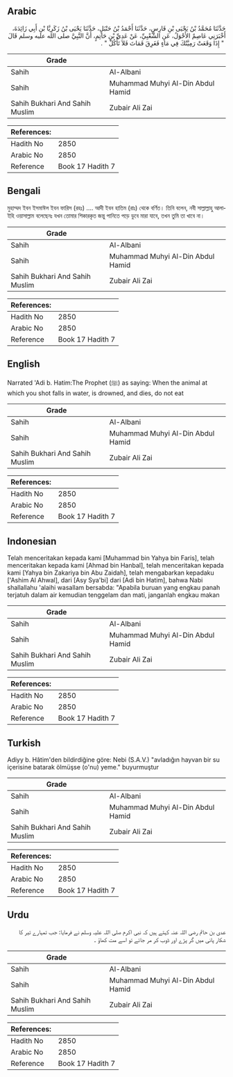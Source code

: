 ## Arabic


<div dir="rtl" lang="ar" style={{fontSize:'larger',backgroundColor:'#f8f9fa',padding:20}}>
حَدَّثَنَا مُحَمَّدُ بْنُ يَحْيَى بْنِ فَارِسٍ، حَدَّثَنَا أَحْمَدُ بْنُ حَنْبَلٍ، حَدَّثَنَا يَحْيَى بْنُ زَكَرِيَّا بْنِ أَبِي زَائِدَةَ، أَخْبَرَنِي عَاصِمٌ الأَحْوَلُ، عَنِ الشَّعْبِيِّ، عَنْ عَدِيِّ بْنِ حَاتِمٍ، أَنَّ النَّبِيَّ صلى الله عليه وسلم قَالَ ‏ "‏ إِذَا وَقَعَتْ رَمِيَّتُكَ فِي مَاءٍ فَغَرِقَ فَمَاتَ فَلاَ تَأْكُلْ ‏"‏ ‏.‏
</div>
<div style={{backgroundColor:'#f8f9fa',padding:20, marginBottom: 10}}><table> <thead> <tr> <th>Grade</th> <th></th> </tr> </thead> <tbody> <tr><td>Sahih</td><td>Al-Albani</td></tr><tr><td>Sahih</td><td>Muhammad Muhyi Al-Din Abdul Hamid</td></tr><tr><td>Sahih Bukhari And Sahih Muslim</td><td>Zubair Ali Zai</td></tr></tbody></table><table> <thead> <tr> <th>References:</th> <th></th> </tr> </thead> <tbody><tr><td>Hadith No</td><td>2850</td></tr><tr><td>Arabic No</td><td>2850</td></tr><tr><td>Reference</td><td>Book 17 Hadith 7</td></tr></tbody></table></div>

## Bengali


<div dir="ltr" lang="bn" style={{fontSize:'larger',backgroundColor:'#f8f9fa',padding:20}}>
মুহাম্মদ ইবন ইসমাঈল ইবন ফারিস (রহঃ) .... আদী ইবন হাতিম (রাঃ) থেকে বর্ণিত। তিনি বলেন, নবী সাল্লাল্লাহু আলাইহি ওয়াসাল্লাম বলেছেনঃ যখন তোমার শিকারকৃত জন্তু পানিতে পড়ে ডুবে মারা যাবে, তখন তুমি তা খাবে না।
</div>
<div style={{backgroundColor:'#f8f9fa',padding:20, marginBottom: 10}}><table> <thead> <tr> <th>Grade</th> <th></th> </tr> </thead> <tbody> <tr><td>Sahih</td><td>Al-Albani</td></tr><tr><td>Sahih</td><td>Muhammad Muhyi Al-Din Abdul Hamid</td></tr><tr><td>Sahih Bukhari And Sahih Muslim</td><td>Zubair Ali Zai</td></tr></tbody></table><table> <thead> <tr> <th>References:</th> <th></th> </tr> </thead> <tbody><tr><td>Hadith No</td><td>2850</td></tr><tr><td>Arabic No</td><td>2850</td></tr><tr><td>Reference</td><td>Book 17 Hadith 7</td></tr></tbody></table></div>

## English


<div dir="ltr" lang="en" style={{fontSize:'larger',backgroundColor:'#f8f9fa',padding:20}}>
Narrated 'Adi b. Hatim:The Prophet (ﷺ) as saying: When the animal at which you shot falls in water, is drowned, and dies, do not eat
</div>
<div style={{backgroundColor:'#f8f9fa',padding:20, marginBottom: 10}}><table> <thead> <tr> <th>Grade</th> <th></th> </tr> </thead> <tbody> <tr><td>Sahih</td><td>Al-Albani</td></tr><tr><td>Sahih</td><td>Muhammad Muhyi Al-Din Abdul Hamid</td></tr><tr><td>Sahih Bukhari And Sahih Muslim</td><td>Zubair Ali Zai</td></tr></tbody></table><table> <thead> <tr> <th>References:</th> <th></th> </tr> </thead> <tbody><tr><td>Hadith No</td><td>2850</td></tr><tr><td>Arabic No</td><td>2850</td></tr><tr><td>Reference</td><td>Book 17 Hadith 7</td></tr></tbody></table></div>

## Indonesian


<div dir="ltr" lang="id" style={{fontSize:'larger',backgroundColor:'#f8f9fa',padding:20}}>
Telah menceritakan kepada kami [Muhammad bin Yahya bin Faris], telah menceritakan kepada kami [Ahmad bin Hanbal], telah menceritakan kepada kami [Yahya bin Zakariya bin Abu Zaidah], telah mengabarkan kepadaku ['Ashim Al Ahwal], dari [Asy Sya'bi] dari [Adi bin Hatim], bahwa Nabi shallallahu 'alaihi wasallam bersabda: "Apabila buruan yang engkau panah terjatuh dalam air kemudian tenggelam dan mati, janganlah engkau makan
</div>
<div style={{backgroundColor:'#f8f9fa',padding:20, marginBottom: 10}}><table> <thead> <tr> <th>Grade</th> <th></th> </tr> </thead> <tbody> <tr><td>Sahih</td><td>Al-Albani</td></tr><tr><td>Sahih</td><td>Muhammad Muhyi Al-Din Abdul Hamid</td></tr><tr><td>Sahih Bukhari And Sahih Muslim</td><td>Zubair Ali Zai</td></tr></tbody></table><table> <thead> <tr> <th>References:</th> <th></th> </tr> </thead> <tbody><tr><td>Hadith No</td><td>2850</td></tr><tr><td>Arabic No</td><td>2850</td></tr><tr><td>Reference</td><td>Book 17 Hadith 7</td></tr></tbody></table></div>

## Turkish


<div dir="ltr" lang="tr" style={{fontSize:'larger',backgroundColor:'#f8f9fa',padding:20}}>
Adiyy b. Hâtim'den bildirdiğine göre: Nebi (S.A.V.) "avladığın hayvan bir su içerisine batarak ölmüşse (o'nu) yeme." buyurmuştur
</div>
<div style={{backgroundColor:'#f8f9fa',padding:20, marginBottom: 10}}><table> <thead> <tr> <th>Grade</th> <th></th> </tr> </thead> <tbody> <tr><td>Sahih</td><td>Al-Albani</td></tr><tr><td>Sahih</td><td>Muhammad Muhyi Al-Din Abdul Hamid</td></tr><tr><td>Sahih Bukhari And Sahih Muslim</td><td>Zubair Ali Zai</td></tr></tbody></table><table> <thead> <tr> <th>References:</th> <th></th> </tr> </thead> <tbody><tr><td>Hadith No</td><td>2850</td></tr><tr><td>Arabic No</td><td>2850</td></tr><tr><td>Reference</td><td>Book 17 Hadith 7</td></tr></tbody></table></div>

## Urdu


<div dir="rtl" lang="ur" style={{fontSize:'larger',backgroundColor:'#f8f9fa',padding:20}}>
عدی بن حاتم رضی اللہ عنہ کہتے ہیں کہ نبی اکرم صلی اللہ علیہ وسلم نے فرمایا: جب تمہارے تیر کا شکار پانی میں گر پڑے اور ڈوب کر مر جائے تو اسے مت کھاؤ ۔
</div>
<div style={{backgroundColor:'#f8f9fa',padding:20, marginBottom: 10}}><table> <thead> <tr> <th>Grade</th> <th></th> </tr> </thead> <tbody> <tr><td>Sahih</td><td>Al-Albani</td></tr><tr><td>Sahih</td><td>Muhammad Muhyi Al-Din Abdul Hamid</td></tr><tr><td>Sahih Bukhari And Sahih Muslim</td><td>Zubair Ali Zai</td></tr></tbody></table><table> <thead> <tr> <th>References:</th> <th></th> </tr> </thead> <tbody><tr><td>Hadith No</td><td>2850</td></tr><tr><td>Arabic No</td><td>2850</td></tr><tr><td>Reference</td><td>Book 17 Hadith 7</td></tr></tbody></table></div>
